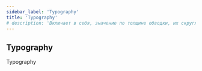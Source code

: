 ```yaml
---
sidebar_label: 'Typography'
title: 'Typography'
# description: 'Включает в себя, значение по толщине обводки, их скруглений, и их стиль оформления'
---
```



<docheader
  title='Typography'
  description='Включает в себя, значение по толщине обводки, их скруглений, и их стиль оформления'
  designer='Олег Астахов'
  developer='Кирилл Артуров'
  version='1.0'
  status='Work in progress'
  json='JSON'
  sass='SASS'
  bitbucketLink='https://google.com'
  figmaLink='https://google.com'
  jiraLink='https://google.com'
  headerImagepath={headerImage}
/>

<divider />

## Typography

Typography

<divider marginTop={128} marginBottom={0} />
